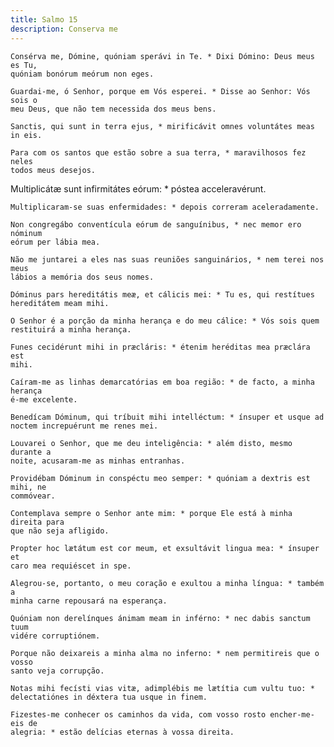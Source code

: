 ```yaml
---
title: Salmo 15
description: Conserva me
---
```


<div class="side-by-side not-content">

    Consérva me, Dómine, quóniam sperávi in Te. * Dixi Dómino: Deus meus es Tu,
    quóniam bonórum meórum non eges.

    Guardai-me, ó Senhor, porque em Vós esperei. * Disse ao Senhor: Vós sois o
    meu Deus, que não tem necessida dos meus bens.

    Sanctis, qui sunt in terra ejus, * mirificávit omnes voluntátes meas in eis.

    Para com os santos que estão sobre a sua terra, * maravilhosos fez neles
    todos meus desejos.

Multiplicátæ sunt infirmitátes eórum: * póstea acceleravérunt.

    Multiplicaram-se suas enfermidades: * depois correram aceleradamente.

    Non congregábo conventícula eórum de sanguínibus, * nec memor ero nóminum
    eórum per lábia mea.

    Não me juntarei a eles nas suas reuniões sanguinários, * nem terei nos meus
    lábios a memória dos seus nomes.

    Dóminus pars hereditátis meæ, et cálicis mei: * Tu es, qui restítues
    hereditátem meam mihi.

    O Senhor é a porção da minha herança e do meu cálice: * Vós sois quem
    restituirá a minha herança.

    Funes cecidérunt mihi in præcláris: * étenim heréditas mea præclára est
    mihi.

    Caíram-me as linhas demarcatórias em boa região: * de facto, a minha herança
    é-me excelente.

    Benedícam Dóminum, qui tríbuit mihi intelléctum: * ínsuper et usque ad
    noctem increpuérunt me renes mei.

    Louvarei o Senhor, que me deu inteligência: * além disto, mesmo durante a
    noite, acusaram-me as minhas entranhas.

    Providébam Dóminum in conspéctu meo semper: * quóniam a dextris est mihi, ne
    commóvear.

    Contemplava sempre o Senhor ante mim: * porque Ele está à minha direita para
    que não seja afligido.

    Propter hoc lætátum est cor meum, et exsultávit lingua mea: * ínsuper et
    caro mea requiéscet in spe.

    Alegrou-se, portanto, o meu coração e exultou a minha língua: * também a
    minha carne repousará na esperança.

    Quóniam non derelínques ánimam meam in inférno: * nec dabis sanctum tuum
    vidére corruptiónem.

    Porque não deixareis a minha alma no inferno: * nem permitireis que o vosso
    santo veja corrupção.

    Notas mihi fecísti vias vitæ, adimplébis me lætítia cum vultu tuo: *
    delectatiónes in déxtera tua usque in finem.

    Fizestes-me conhecer os caminhos da vida, com vosso rosto encher-me-eis de
    alegria: * estão delícias eternas à vossa direita.

</div>
